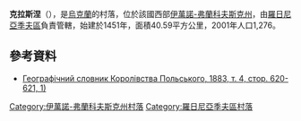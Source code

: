 {{coord|48|51|20|N|24|17|1|E|scale:30000|display=title}}

'''克拉斯涅'''（{{lang-uk|Красне}}），是[[烏克蘭|烏克蘭]]的村落，位於該國西部[[伊萬諾-弗蘭科夫斯克州|伊萬諾-弗蘭科夫斯克州]]，由[[羅日尼亞季夫區|羅日尼亞季夫區]]負責管轄，始建於1451年，面積40.59平方公里，2001年人口1,276。

==參考資料==
* [http://dir.icm.edu.pl/pl/Slownik_geograficzny/Tom_IV/620 Географічний словник Королівства Польського, 1883, т. 4, стор. 620-621, 1)] {{Wayback|url=http://dir.icm.edu.pl/pl/Slownik_geograficzny/Tom_IV/620 |date=20160306195440 }}

{{DEFAULTSORT:Красне}}
[[Category:伊萬諾-弗蘭科夫斯克州村落|Category:伊萬諾-弗蘭科夫斯克州村落]]
[[Category:羅日尼亞季夫區村落|Category:羅日尼亞季夫區村落]]


{{IvanoFrankivsk-geo-stub}}